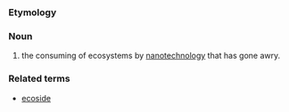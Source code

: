 ===Etymology===

===Noun===
{{en-noun|-}}

# the consuming of ecosystems by [[nanotechnology]] that has gone awry.

===Related terms===
* [[ecoside]]